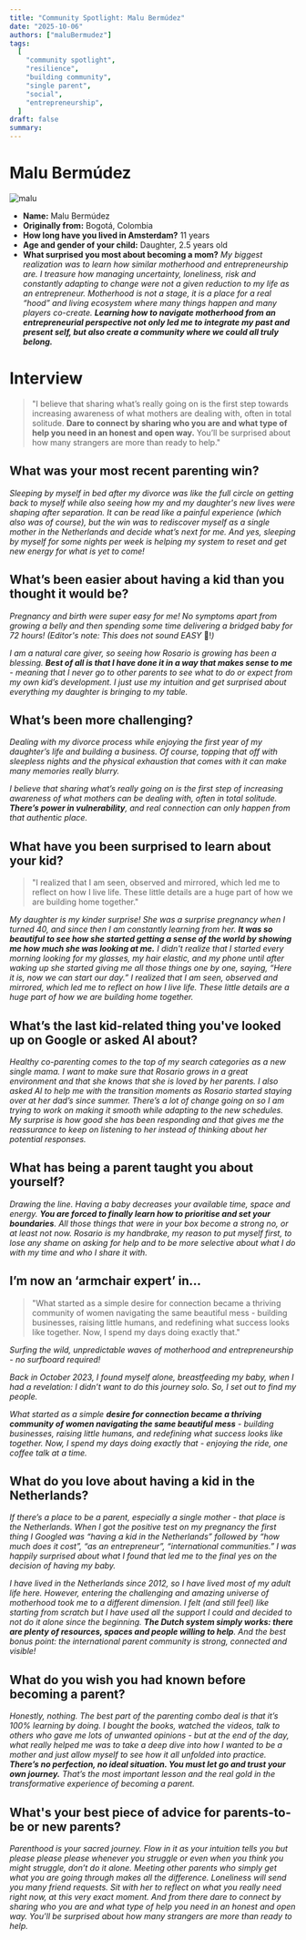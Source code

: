 ```yaml
---
title: "Community Spotlight: Malu Bermúdez"
date: "2025-10-06"
authors: ["maluBermudez"]
tags:
  [
    "community spotlight",
    "resilience",
    "building community",
    "single parent",
    "social",
    "entrepreneurship",
  ]
draft: false
summary:
---
```


# Malu Bermúdez

![malu](/static/images/advice/malu-bermudez.png)

- **Name:** Malu Bermúdez
- **Originally from:** Bogotá, Colombia
- **How long have you lived in Amsterdam?** 11 years
- **Age and gender of your child:** Daughter, 2.5 years old
- **What surprised you most about becoming a mom?** _My biggest realization was to learn how similar motherhood and entrepreneurship are. I treasure how managing uncertainty, loneliness, risk and constantly adapting to change were not a given reduction to my life as an entrepreneur. Motherhood is not a stage, it is a place for a real “hood” and living ecosystem where many things happen and many players co-create. **Learning how to navigate motherhood from an entrepreneurial perspective not only led me to integrate my past and present self, but also create a community where we could all truly belong.**_

# Interview

> "I believe that sharing what’s really going on is the first step towards increasing awareness of what mothers are dealing with, often in total solitude. **Dare to connect by sharing who you are and what type of help you need in an honest and open way.** You’ll be surprised about how many strangers are more than ready to help."

## What was your most recent parenting win?

_Sleeping by myself in bed after my divorce was like the full circle on getting back to myself while also seeing how my and my daughter's new lives were shaping after separation. It can be read like a painful experience (which also was of course), but the win was to rediscover myself as a single mother in the Netherlands and decide what’s next for me. And yes, sleeping by myself for some nights per week is helping my system to reset and get new energy for what is yet to come!_

## What’s been easier about having a kid than you thought it would be?

_Pregnancy and birth were super easy for me! No symptoms apart from growing a belly and then spending some time delivering a bridged baby for 72 hours! (Editor's note: This does not sound EASY_ 🤣!_)_

_I am a natural care giver, so seeing how Rosario is growing has been a blessing. **Best of all is that I have done it in a way that makes sense to me** - meaning that I never go to other parents to see what to do or expect from my own kid’s development. I just use my intuition and get surprised about everything my daughter is bringing to my table._

## What’s been more challenging?

_Dealing with my divorce process while enjoying the first year of my daughter’s life and building a business. Of course, topping that off with sleepless nights and the physical exhaustion that comes with it can make many memories really blurry._

_I believe that sharing what’s really going on is the first step of increasing awareness of what mothers can be dealing with, often in total solitude. **There’s power in vulnerability**, and real connection can only happen from that authentic place._

## What have you been surprised to learn about your kid?

> "I realized that I am seen, observed and mirrored, which led me to reflect on how I live life. These little details are a huge part of how we are building home together."

_My daughter is my kinder surprise! She was a surprise pregnancy when I turned 40, and since then I am constantly learning from her. **It was so beautiful to see how she started getting a sense of the world by showing me how much she was looking at me.** I didn't realize that I started every morning looking for my glasses, my hair elastic, and my phone until after waking up she started giving me all those things one by one, saying, “Here it is, now we can start our day.” I realized that I am seen, observed and mirrored, which led me to reflect on how I live life. These little details are a huge part of how we are building home together._

## What’s the last kid-related thing you've looked up on Google or asked AI about?

_Healthy co-parenting comes to the top of my search categories as a new single mama. I want to make sure that Rosario grows in a great environment and that she knows that she is loved by her parents. I also asked AI to help me with the transition moments as Rosario started staying over at her dad’s since summer. There’s a lot of change going on so I am trying to work on making it smooth while adapting to the new schedules. My surprise is how good she has been responding and that gives me the reassurance to keep on listening to her instead of thinking about her potential responses._

## What has being a parent taught you about yourself?

_Drawing the line. Having a baby decreases your available time, space and energy. **You are forced to finally learn how to prioritise and set your boundaries**. All those things that were in your box become a strong no, or at least not now. Rosario is my handbrake, my reason to put myself first, to lose any shame on asking for help and to be more selective about what I do with my time and who I share it with._

## I’m now an ‘armchair expert’ in…

> "What started as a simple desire for connection became a thriving community of women navigating the same beautiful mess - building businesses, raising little humans, and redefining what success looks like together. Now, I spend my days doing exactly that."

_Surfing the wild, unpredictable waves of motherhood and entrepreneurship - no surfboard required!_

_Back in October 2023, I found myself alone, breastfeeding my baby, when I had a revelation: I didn’t want to do this journey solo. So, I set out to find my people._

_What started as a simple **desire for connection became a thriving community of women navigating the same beautiful mess** - building businesses, raising little humans, and redefining what success looks like together.
Now, I spend my days doing exactly that - enjoying the ride, one coffee talk at a time._

## What do you love about having a kid in the Netherlands?

_If there’s a place to be a parent, especially a single mother - that place is the Netherlands. When I got the positive test on my pregnancy the first thing I Googled was “having a kid in the Netherlands” followed by “how much does it cost”, “as an entrepreneur”, “international communities.” I was happily surprised about what I found that led me to the final yes on the decision of having my baby._

_I have lived in the Netherlands since 2012, so I have lived most of my adult life here. However, entering the challenging and amazing universe of motherhood took me to a different dimension. I felt (and still feel) like starting from scratch but I have used all the support I could and decided to not do it alone since the beginning. **The Dutch system simply works: there are plenty of resources, spaces and people willing to help**. And the best bonus point: the international parent community is strong, connected and visible!_

## What do you wish you had known before becoming a parent?

_Honestly, nothing. The best part of the parenting combo deal is that it’s 100% learning by doing. I bought the books, watched the videos, talk to others who gave me lots of unwanted opinions - but at the end of the day, what really helped me was to take a deep dive into how I wanted to be a mother and just allow myself to see how it all unfolded into practice. **There’s no perfection, no ideal situation. You must let go and trust your own journey.** That’s the most important lesson and the real gold in the transformative experience of becoming a parent._

## What's your best piece of advice for parents-to-be or new parents?

_Parenthood is your sacred journey. Flow in it as your intuition tells you but please please please whenever you struggle or even when you think you might struggle, don’t do it alone. Meeting other parents who simply get what you are going through makes all the difference. Loneliness will send you many friend requests. Sit with her to reflect on what you really need right now, at this very exact moment. And from there dare to connect by sharing who you are and what type of help you need in an honest and open way. You’ll be surprised about how many strangers are more than ready to help._
